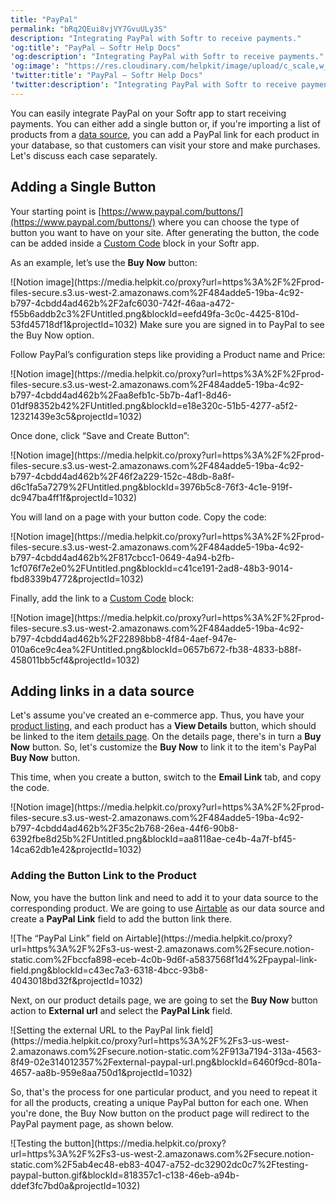 ```yaml
---
title: "PayPal"
permalink: "bRq2QEui8vjVY7GvuULy3S"
description: "Integrating PayPal with Softr to receive payments."
'og:title': "PayPal – Softr Help Docs"
'og:description': "Integrating PayPal with Softr to receive payments."
'og:image': "https://res.cloudinary.com/helpkit/image/upload/c_scale,w_700,q_auto/v1674219840/softrdocs_meta_OG_Image_Url_258f31c013.png"
'twitter:title': "PayPal – Softr Help Docs"
'twitter:description': "Integrating PayPal with Softr to receive payments."
---
```

You can easily integrate PayPal on your Softr app to start receiving payments. You can either add a single button or, if you're importing a list of products from a [data source](/4230abecf813402aa2926466c313290a), you can add a PayPal link for each product in your database, so that customers can visit your store and make purchases. Let's discuss each case separately.

## Adding a Single Button

Your starting point is [https://www.paypal.com/buttons/](https://www.paypal.com/buttons/) where you can choose the type of button you want to have on your site. After generating the button, the code can be added inside a [Custom Code](/custom-code/3idxDhKqz1qPdqBuWbs61G/custom-code-block-overview/6XNrxFopUEiwbWipq81Eq1) block in your Softr app.

As an example, let’s use the **Buy Now** button:
<Frame>![Notion image](https://media.helpkit.co/proxy?url=https%3A%2F%2Fprod-files-secure.s3.us-west-2.amazonaws.com%2F484adde5-19ba-4c92-b797-4cbdd4ad462b%2F2afc6030-742f-46aa-a472-f55b6addb2c3%2FUntitled.png&blockId=eefd49fa-3c0c-4425-810d-53fd45718df1&projectId=1032)</Frame>
<Info>Make sure you are signed in to PayPal to see the Buy Now option.</Info>

Follow PayPal’s configuration steps like providing a Product name and Price:
<Frame>![Notion image](https://media.helpkit.co/proxy?url=https%3A%2F%2Fprod-files-secure.s3.us-west-2.amazonaws.com%2F484adde5-19ba-4c92-b797-4cbdd4ad462b%2Faa8efb1c-5b7b-4af1-8d46-01df98352b42%2FUntitled.png&blockId=e18e320c-51b5-4277-a5f2-12321439e3c5&projectId=1032)</Frame>

Once done, click “Save and Create Button”:
<Frame>![Notion image](https://media.helpkit.co/proxy?url=https%3A%2F%2Fprod-files-secure.s3.us-west-2.amazonaws.com%2F484adde5-19ba-4c92-b797-4cbdd4ad462b%2F46f2a229-152c-48db-8a8f-d6c1fa5a7279%2FUntitled.png&blockId=3976b5c8-76f3-4c1e-919f-dc947ba4ff1f&projectId=1032)</Frame>

You will land on a page with your button code. Copy the code:
<Frame>![Notion image](https://media.helpkit.co/proxy?url=https%3A%2F%2Fprod-files-secure.s3.us-west-2.amazonaws.com%2F484adde5-19ba-4c92-b797-4cbdd4ad462b%2F817cbcc1-0649-4a94-b2fb-1cf076f7e2e0%2FUntitled.png&blockId=c41ce191-2ad8-48b3-9014-fbd8339b4772&projectId=1032)</Frame>

Finally, add the link to a [Custom Code](/custom-code/3idxDhKqz1qPdqBuWbs61G/custom-code-block-overview/6XNrxFopUEiwbWipq81Eq1) block:
<Frame>![Notion image](https://media.helpkit.co/proxy?url=https%3A%2F%2Fprod-files-secure.s3.us-west-2.amazonaws.com%2F484adde5-19ba-4c92-b797-4cbdd4ad462b%2F22898bb8-4f84-4aef-947e-010a6ce9c4ea%2FUntitled.png&blockId=0657b672-fb38-4833-b88f-458011bb5cf4&projectId=1032)</Frame>

## Adding links in a data source

Let's assume you've created an e-commerce app. Thus, you have your [product listing](/building-blocks/vikC2AWEpQGkZd4jGyoVxo/list-block/pQhPYuA28VXr5tLLFBcbCU), and each product has a **View Details** button, which should be linked to the item [details page](/building-blocks/vikC2AWEpQGkZd4jGyoVxo/item-details-block-/4bE8XaFbJp45wkAwuWiz8f). On the details page, there's in turn a **Buy Now** button. So, let's customize the **Buy Now** to link it to the item's PayPal **Buy Now** button.

This time, when you create a button, switch to the **Email Link** tab, and copy the code.
<Frame>![Notion image](https://media.helpkit.co/proxy?url=https%3A%2F%2Fprod-files-secure.s3.us-west-2.amazonaws.com%2F484adde5-19ba-4c92-b797-4cbdd4ad462b%2F35c2b768-26ea-44f6-90b8-6392fbe8d25b%2FUntitled.png&blockId=aa8118ae-ce4b-4a7f-bf45-14ca62db1e42&projectId=1032)</Frame>

### **Adding the Button Link to the Product**

Now, you have the button link and need to add it to your data source to the corresponding product. We are going to use [Airtable](/data-sources/1YYStCJukT15Lh2j93qo9A/airtable/jHX7kfH7QvkVcELQvS3VoX) as our data source and create a **PayPal Link** field to add the button link there.
<Frame caption="The “PayPal Link” field on Airtable">![The “PayPal Link” field on Airtable](https://media.helpkit.co/proxy?url=https%3A%2F%2Fs3-us-west-2.amazonaws.com%2Fsecure.notion-static.com%2Fbccfa898-eceb-4c0b-9d6f-a5837568f1d4%2Fpaypal-link-field.png&blockId=c43ec7a3-6318-4bcc-93b8-4043018bd32f&projectId=1032)</Frame>

Next, on our product details page, we are going to set the **Buy Now** button action to **External url** and select the **PayPal Link** field.
<Frame caption="Setting the external URL to the PayPal link field">![Setting the external URL to the PayPal link field](https://media.helpkit.co/proxy?url=https%3A%2F%2Fs3-us-west-2.amazonaws.com%2Fsecure.notion-static.com%2F913a7194-313a-4563-8f49-02e314012357%2Fexternal-paypal-url.png&blockId=6460f9cd-801a-4657-aa8b-959e8aa750d1&projectId=1032)</Frame>

So, that's the process for one particular product, and you need to repeat it for all the products, creating a unique PayPal button for each one. When you're done, the Buy Now button on the product page will redirect to the PayPal payment page, as shown below.
<Frame caption="Testing the button">![Testing the button](https://media.helpkit.co/proxy?url=https%3A%2F%2Fs3-us-west-2.amazonaws.com%2Fsecure.notion-static.com%2F5ab4ec48-eb83-4047-a752-dc32902dc0c7%2Ftesting-paypal-button.gif&blockId=818357c1-c138-46eb-a94b-ddef3fc7bd0a&projectId=1032)</Frame>